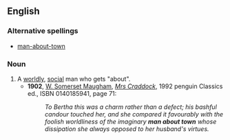 ==English==
===Alternative spellings===
*[[man-about-town]]
===Noun===
{{en-noun|men about town|sg=[[man]] [[about]] [[town]]}}
#A [[worldly]], [[social]] man who gets "about".
#*'''1902''', [[w:W. Somerset Maugham|W. Somerset Maugham]], ''[[w:Mrs Craddock|Mrs Craddock]]'', 1992 penguin Classics ed., ISBN 0140185941, page 71:
#*:''To Bertha this was a charm rather than a defect; his bashful candour touched her, and she compared it favourably with the foolish worldliness of the imaginary '''man about town''' whose dissipation she always opposed to her husband's virtues.''
